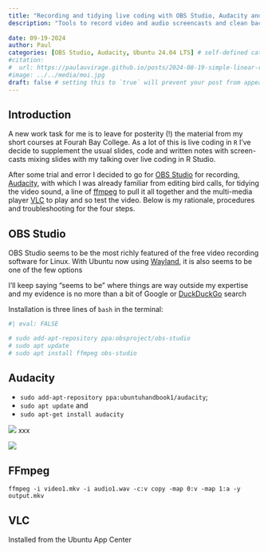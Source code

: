 ```yaml
---
title: "Recording and tidying live coding with OBS Studio, Audacity and ffpmeg"
description: "Tools to record video and audio screencasts and clean background noise"
 
date: 09-19-2024
author: Paul
categories: [OBS Studio, Audacity, Ubuntu 24.04 LTS] # self-defined categories
#citation: 
#  url: https://paulauvirage.github.io/posts/2024-08-19-simple-linear-regression/ 
#image: ../../media/moi.jpg
draft: false # setting this to `true` will prevent your post from appearing on your listing page until you're ready!
---
```


## Introduction

A new work task for me is to leave for posterity (!) the material from my short courses at Fourah Bay College. As a lot of this is live coding in `R` I've decide to supplement the usual slides, code and written notes with screen-casts mixing slides with my talking over live coding in R Studio.

After some trial and error I decided to go for [OBS Studio](https://obsproject.com/) for recording, [Audacity](https://www.audacityteam.org/), with which I was already familiar from editing bird calls, for tidying the video sound, a line of [ffmpeg](https://www.ffmpeg.org/) to pull it all together and the multi-media player [VLC](https://www.videolan.org/vlc/download-ubuntu.html) to play and so test the video. Below is my rationale, procedures and troubleshooting for the four steps.

## OBS Studio

OBS Studio seems to be the most richly featured of the free video recording software for Linux. With Ubuntu now using [Wayland](https://wayland.freedesktop.org/), it is also seems to be one of the few options

[I'll keep saying "seems to be" where things are way outside my expertise and my evidence is no more than a bit of Google or [DuckDuckGo](https://duckduckgo.com/) search]{.aside}

Installation is three lines of `bash` in the terminal:

```r
#| eval: FALSE

# sudo add-apt-repository ppa:obsproject/obs-studio
# sudo apt update
# sudo apt install ffmpeg obs-studio
```

## Audacity

-   `sudo add-apt-repository ppa:ubuntuhandbook1/audacity`;
-   `sudo apt update` and
-   `sudo apt-get install audacity`

![](noise-selection.png) xxx

![](noise-reduction-popup.png)

## FFmpeg

`ffmpeg -i video1.mkv -i audio1.wav -c:v copy -map 0:v -map 1:a -y output.mkv`

## VLC

Installed from the Ubuntu App Center
